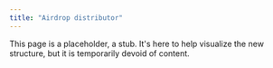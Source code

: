 ```yaml
---
title: "Airdrop distributor"
---
```


This page is a placeholder, a stub. It's here to help visualize the new structure, but it is temporarily devoid of content.
